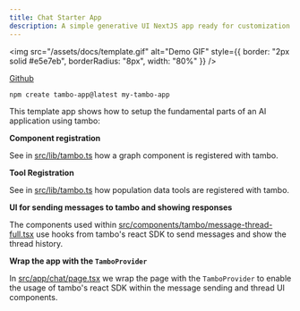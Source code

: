 ```yaml
---
title: Chat Starter App
description: A simple generative UI NextJS app ready for customization
---
```


<img
  src="/assets/docs/template.gif"
  alt="Demo GIF"
  style={{ border: "2px solid #e5e7eb", borderRadius: "8px", width: "80%" }}
/>

[Github](https://github.com/tambo-ai/tambo-template?tab=readme-ov-file#tambo-template)

```bash title="Install the starter app:"
npm create tambo-app@latest my-tambo-app
```

This template app shows how to setup the fundamental parts of an AI application using tambo:

**Component registration**

See in [src/lib/tambo.ts](https://github.com/tambo-ai/tambo-template/blob/main/src/lib/tambo.ts) how a graph component is registered with tambo.

**Tool Registration**

See in [src/lib/tambo.ts](https://github.com/tambo-ai/tambo-template/blob/main/src/lib/tambo.ts) how population data tools are registered with tambo.

**UI for sending messages to tambo and showing responses**

The components used within [src/components/tambo/message-thread-full.tsx](https://github.com/tambo-ai/tambo-template/blob/main/src/components/tambo/message-thread-full.tsx) use hooks from tambo's react SDK to send messages and show the thread history.

**Wrap the app with the `TamboProvider`**

In [src/app/chat/page.tsx](https://github.com/tambo-ai/tambo-template/blob/main/src/app/chat/page.tsx) we wrap the page with the `TamboProvider` to enable the usage of tambo's react SDK within the message sending and thread UI components.
